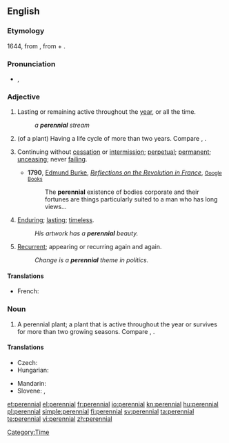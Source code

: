 {{wikipedia|dab=Perennial (disambiguation)|Perennial}}
==English==

===Etymology===
1644, from {{etyl|la}} {{term|perennis||lasting through the whole year}}, from {{term|per-||through}} + {{term|annus||year}}.

===Pronunciation===
* {{IPA|/pəˈɹɛniəl/}}, {{SAMPA|/p@"rEni@l/}}

===Adjective===
{{infl|en|adjective}}

# Lasting or remaining active throughout the [[year]], or all the time.
#: ''a '''perennial''' stream''
# {{botany}} (of a plant) Having a life cycle of more than two years. Compare {{term|annual}}, {{term|biennial}}.
# {{figuratively}} Continuing without [[cessation]] or [[intermission]]; [[perpetual]]; [[permanent]]; [[unceasing]]; never [[failing]].
#* '''1790''', [[w:Edmund Burke|Edmund Burke]], ''[[w:Reflections on the Revolution in France|Reflections on the Revolution in France]]'', [http://books.google.com/books?id=kFpaAAAAMAAJ&pg=PA177&dq=perennial <small>Google Books</small>]
#*: The '''perennial''' existence of bodies corporate and their fortunes are things particularly suited to a man who has long views…
# {{figuratively}} [[enduring|Enduring]]; [[lasting]]; [[timeless]].
#: ''His artwork has a '''perennial''' beauty.''
# {{figuratively}} [[recurrent|Recurrent]]; appearing or recurring again and again.
#: ''Change is a '''perennial''' theme in politics.''

====Translations====
{{trans-top|perennial}}
* French: {{t+|fr|pérenne}}
{{trans-mid}}
{{trans-bottom}}

===Noun===
{{wikipedia|Perennial plant}}
{{en-noun}}

# A perennial plant; a plant that is active throughout the year or survives for more than two growing seasons. Compare {{term|annual}}, {{term|biennial}}.

====Translations====
{{trans-top|perennial plant}}
* Czech: {{t-|cs|trvalka|f}}
* Hungarian: {{t-|hu|évelő}}
{{trans-mid}}
* Mandarin: {{t|cmn|多年生|tr=duōniánshēng|sc=Hani|xs=Mandarin}}
* Slovene: {{t|sl|trajnica}},  {{t|sl|večletna rastlina}}
{{trans-bottom}}

[[Category:Time]]

[[et:perennial]]
[[el:perennial]]
[[fr:perennial]]
[[io:perennial]]
[[kn:perennial]]
[[hu:perennial]]
[[pl:perennial]]
[[simple:perennial]]
[[fi:perennial]]
[[sv:perennial]]
[[ta:perennial]]
[[te:perennial]]
[[vi:perennial]]
[[zh:perennial]]